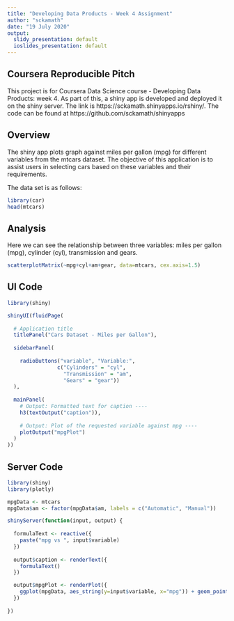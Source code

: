 ```yaml
---
title: "Developing Data Products - Week 4 Assignment"
author: "sckamath"
date: "19 July 2020"
output:
  slidy_presentation: default
  ioslides_presentation: default
---
```


## Coursera Reproducible Pitch

This project is for Coursera Data Science course - Developing Data Products: week 4. As part of this, a shiny app is developed and deployed it on the shiny server. The link is https://sckamath.shinyapps.io/rshiny/. The code can be found at https://github.com/sckamath/shinyapps 

## Overview

The shiny app plots graph against miles per gallon (mpg) for different variables from the mtcars dataset.  The objective of this application is to assist users in selecting cars based on these variables and their requirements.

The data set is as follows:

```r
library(car)
head(mtcars)
```

## Analysis

Here we can see the relationship between three variables: miles per gallon (mpg), cylinder (cyl), transmission and gears.

```r

scatterplotMatrix(~mpg+cyl+am+gear, data=mtcars, cex.axis=1.5)
```

## UI Code

```r
library(shiny)

shinyUI(fluidPage(
  
  # Application title
  titlePanel("Cars Dataset - Miles per Gallon"),
  
  sidebarPanel(
    
    radioButtons("variable", "Variable:", 
                c("Cylinders" = "cyl",
                  "Transmission" = "am",
                  "Gears" = "gear"))
  ),
  
  mainPanel(
    # Output: Formatted text for caption ----
    h3(textOutput("caption")),
    
    # Output: Plot of the requested variable against mpg ----
    plotOutput("mpgPlot")
  )
))
```

## Server Code

```r
library(shiny)
library(plotly)

mpgData <- mtcars
mpgData$am <- factor(mpgData$am, labels = c("Automatic", "Manual"))

shinyServer(function(input, output) {
  
  formulaText <- reactive({
    paste("mpg vs ", input$variable)
  })
  
  output$caption <- renderText({
    formulaText()
  })

  output$mpgPlot <- renderPlot({
    ggplot(mpgData, aes_string(y=input$variable, x="mpg")) + geom_point()
  })
  
})
```

